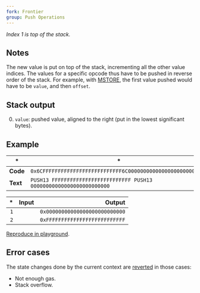 ```yaml
---
fork: Frontier
group: Push Operations
---
```


_Index 1 is top of the stack._

## Notes

The new value is put on top of the stack, incrementing all the other value indices. The values for a specific opcode thus have to be pushed in reverse order of the stack. For example, with [MSTORE](/#52), the first value pushed would have to be `value`, and then `offset`.

## Stack output

0. `value`: pushed value, aligned to the right (put in the lowest significant bytes).

## Example

| \*       | \*                                                                    |
| -------- | --------------------------------------------------------------------- |
| **Code** | `0x6CFFFFFFFFFFFFFFFFFFFFFFFFFF6C00000000000000000000000000`          |
| **Text** | `PUSH13 FFFFFFFFFFFFFFFFFFFFFFFFFF PUSH13 00000000000000000000000000` |

|  \* | Input |                         Output |
| --: | ----: | -----------------------------: |
| `1` |       | `0x00000000000000000000000000` |
| `2` |       | `0xFFFFFFFFFFFFFFFFFFFFFFFFFF` |

[Reproduce in playground](/playground?unit=Wei&codeType=Mnemonic&code='zx~~~~~F%5Cnz'~FFFFFzPUSH13%200%01z~_).

## Error cases

The state changes done by the current context are [reverted](#FD) in those cases:

- Not enough gas.
- Stack overflow.
